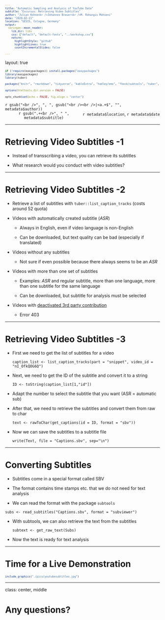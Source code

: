 --- 
title: "Automatic Sampling and Analysis of YouTube Data"
subtitle: "Excursus: Retrieving Video Subtitles"
author: "Julian Kohne<br />Johannes Breuer<br />M. Rohangis Mohseni"
date: "2020-02-11"
location: "GESIS, Cologne, Germany" 
output:
  xaringan::moon_reader:
    lib_dir: libs
    css: ["default", "default-fonts", "../workshop.css"]
    nature:
      highlightStyle: "github"
      highlightLines: true
      countIncrementalSlides: false

---

layout: true

```{r setup, include = F}
if (!require(easypackages)) install.packages("easypackages")
library(easypackages)
library(tuber)

packages("knitr", "rmarkdown", "tidyverse", "kableExtra", "hadley/emo", "fkeck/subtools", "tuber", prompt = F)

options(htmltools.dir.version = FALSE)

opts_chunk$set(echo = FALSE, fig.align = "center")

```

<div class="my-footer">
  <div style="float: left;"><span>`r gsub("<br />", ", ", gsub("<br /><br />|<a.+$", "", metadata$author))`</span></div>
  <div style="float: right;"><span>`r metadata$location`, `r metadata$date`</span></div>
  <div style="text-align: center;"><span>`r gsub(".+<br />", " ", metadata$subtitle)`</span></div>
</div>

<style type="text/css">

pre {
  font-size: 10px
}
</style>

---


# Retrieving Video Subtitles -1

- Instead of transscribing a video, you can retrieve its subtitles

- What research would you conduct with video subtitles?

---

# Retrieving Video Subtitles -2

- Retrieve a list of subtitles with `tuber::list_caption_tracks` (costs around 52 quota)

- Videos with automatically created subtitle (<i>ASR</i>)

  - Always in English, even if video language is non-English

  - Can be downloaded, but text quality can be bad (especially if translated)


- Videos without any subtitles

  - Not sure if even possible because there always seems to be an <i>ASR</i>
  
- Videos with more than one set of subtitles

  - Examples: <i>ASR</i> and regular subtitle, more than one language, more than one subtitle for the same language

  - Can be downloaded, but subtitle for analysis must be selected

- Videos with [deactivated 3rd party contribution](https://stackoverflow.com/questions/30653865/downloading-captions-always-returns-a-403)
  
  - Error 403
  
---

# Retrieving Video Subtitles -3

- First we need to get the list of subtitles for a video

  `caption_list <- list_caption_tracks(part = "snippet", video_id = "nI_OfkQOG6Q")`

- Next, we need to get the ID of the subtitle and convert it to a string

  `ID <- toString(caption_list[1,"id"])`
  
- Adapt the number to select the subtitle that you want (ASR = automatic sub)

- After that, we need to retrieve the subtitles and convert them from raw to char

  `text <- rawToChar(get_captions(id = ID, format = "sbv"))`

- Now we can save the subtitles to a subtitle file

  `write(Text, file = "Captions.sbv", sep="\n")`

---

# Converting Subtitles

- Subtitles come in a special format called SBV

- The format contains time stamps etc. that we do not need for text analysis

- We can read the format with the package `subtools`

 `subs <- read_subtitles("Captions.sbv", format = "subviewer")`
 
- With subtools, we can also retrieve the text from the subtitles

  `subtext <- get_raw_text(Subs)`

- Now the text is ready for text analysis

---

# Time for a Live Demonstration

```{r cases, out.width = "75%"}
include_graphics("./pics/youtubesubtitles.jpg")
```

---

class: center, middle

# Any questions?